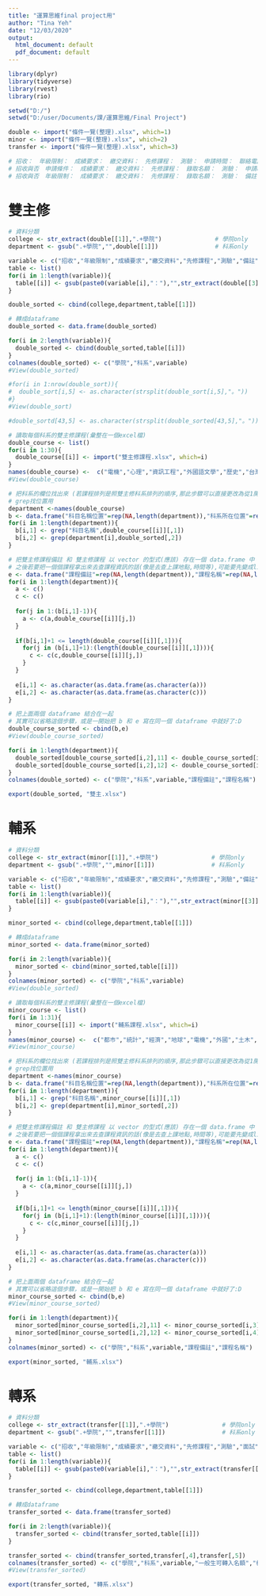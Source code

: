 ---
title: "運算思維final project用"
author: "Tina Yeh"
date: "12/03/2020"
output:
  html_document: default
  pdf_document: default
---

```{r library}
library(dplyr)
library(tidyverse)
library(rvest)
library(rio)
```


```{r route}
setwd("D:/")
setwd("D:/user/Documents/課/運算思維/Final Project")
```

```{r read xlsx}
double <- import("條件一覽(整理).xlsx", which=1)
minor <- import("條件一覽(整理).xlsx", which=2)
transfer <- import("條件一覽(整理).xlsx", which=3)
```


```{r 類別}
# 招收：　年級限制：　成績要求：　繳交資料：　先修課程：　測驗：　申請時間：　聯絡電話：　
# 招收與否　申請條件：　成績要求：　繳交資料：　先修課程：　錄取名額：　測驗：　申請時間：　聯絡電話：　備註：
# 招收與否　年級限制：　成績要求：　繳交資料：　先修課程：　錄取名額：　測驗：　備註：
```

# 雙主修
```{r double sort}
# 資料分類
college <- str_extract(double[[1]],".+學院")               # 學院only
department <- gsub(".+學院","",double[[1]])                # 科系only

variable <- c("招收","年級限制","成績要求","繳交資料","先修課程","測驗","備註","聯絡電話")
table <- list()
for(i in 1:length(variable)){
  table[[i]] <- gsub(paste0(variable[i],"："),"",str_extract(double[[3]],paste0(variable[i],"：.+")))
}

double_sorted <- cbind(college,department,table[[1]])

# 轉成dataframe
double_sorted <- data.frame(double_sorted)

for(i in 2:length(variable)){
  double_sorted <- cbind(double_sorted,table[[i]])
}
colnames(double_sorted) <- c("學院","科系",variable)
#View(double_sorted)

```

```{r double sort 2 微小更動,可怖執行}
#for(i in 1:nrow(double_sort)){
#  double_sort[i,5] <- as.character(strsplit(double_sort[i,5],"。")) 
#}
#View(double_sort)

#double_sortd[43,5] <- as.character(strsplit(double_sorted[43,5],"。"))
```

```{r read double course}
# 讀取每個科系的雙主修課程(彙整在一個excel檔)
double_course <- list()
for(i in 1:30){
  double_course[[i]] <- import("雙主修課程.xlsx", which=i) 
}
names(double_course) <-  c("電機","心理","資訊工程","外國語文學","歷史","台灣","數學","物理學","光電","機械","地球","材料","都巿","土木","系統","工程科學","資訊管理","交通","中國","化學工程","生命","化學系","統計","經濟","航空","能源","測量","環境","醫學工程","生物科技")     
#View(double_course)
```

```{r}
# 把科系的欄位找出來 (若課程排列是照雙主修科系排列的順序,那此步驟可以直接更改為從1開始到45)
# grep找位置用
department <-names(double_course)
b <- data.frame("科目名稱位置"=rep(NA,length(department)),"科系所在位置"=rep(NA,length(department)))
for(i in 1:length(department)){
  b[i,1] <- grep("科目名稱",double_course[[i]][,1]) 
  b[i,2] <- grep(department[i],double_sorted[,2])  
}
```

```{r}
# 把雙主修課程備註 和 雙主修課程 以 vector 的型式(應該) 存在一個 data.frame 中
# 之後若要把一個個課程拿出來去查課程資訊的話(像是去查上課地點,時間等),可能要先變成list再去找應該會比較方便 
e <- data.frame("課程備註"=rep(NA,length(department)),"課程名稱"=rep(NA,length(department)))
for(i in 1:length(department)){
  a <- c()
  c <- c()
  
  for(j in 1:(b[i,1]-1)){
    a <- c(a,double_course[[i]][j,])
  }
  
  if(b[i,1]+1 <= length(double_course[[i]][,1])){
    for(j in (b[i,1]+1):(length(double_course[[i]][,1]))){
      c <- c(c,double_course[[i]][j,])
    }
  }
  
  e[i,1] <- as.character(as.data.frame(as.character(a)))
  e[i,2] <- as.character(as.data.frame(as.character(c)))
}
```

```{r merge two dataframe}
# 把上面兩個 dataframe 結合在一起 
# 其實可以省略這個步驟，或是一開始把 b 和 e 寫在同一個 dataframe 中就好了:D
double_course_sorted <- cbind(b,e)
#View(double_course_sorted)
```

```{r}
for(i in 1:length(department)){
  double_sorted[double_course_sorted[i,2],11] <- double_course_sorted[i,3]
  double_sorted[double_course_sorted[i,2],12] <- double_course_sorted[i,4]
}
colnames(double_sorted) <- c("學院","科系",variable,"課程備註","課程名稱")
```


```{r export}
export(double_sorted, "雙主.xlsx") 
```


# 輔系
```{r double sort}
# 資料分類
college <- str_extract(minor[[1]],".+學院")               # 學院only
department <- gsub(".+學院","",minor[[1]])                # 科系only

variable <- c("招收","年級限制","成績要求","繳交資料","先修課程","測驗","備註","聯絡電話")
table <- list()
for(i in 1:length(variable)){
  table[[i]] <- gsub(paste0(variable[i],"："),"",str_extract(minor[[3]],paste0(variable[i],"：.+")))
}

minor_sorted <- cbind(college,department,table[[1]])

# 轉成dataframe
minor_sorted <- data.frame(minor_sorted)

for(i in 2:length(variable)){
  minor_sorted <- cbind(minor_sorted,table[[i]])
}
colnames(minor_sorted) <- c("學院","科系",variable)
#View(double_sorted)

```


```{r read double course}
# 讀取每個科系的雙主修課程(彙整在一個excel檔)
minor_course <- list()
for(i in 1:31){
  minor_course[[i]] <- import("輔系課程.xlsx", which=i) 
}
names(minor_course) <-  c("都巿","統計","經濟","地球","電機","外國","土木","工程科學","資訊管理","機械","光電","中國","化學工程","系統","航空","心理","能源","台灣","資訊工程","物理學","化學系","數學","歷史","生命科學","材料","測量","環境","醫學工程","企業","交通","生物技術")     
#View(minor_course)
```

```{r}
# 把科系的欄位找出來 (若課程排列是照雙主修科系排列的順序,那此步驟可以直接更改為從1開始到45)
# grep找位置用
department <-names(minor_course)
b <- data.frame("科目名稱位置"=rep(NA,length(department)),"科系所在位置"=rep(NA,length(department)))
for(i in 1:length(department)){
  b[i,1] <- grep("科目名稱",minor_course[[i]][,1]) 
  b[i,2] <- grep(department[i],minor_sorted[,2])  
}
```

```{r}
# 把雙主修課程備註 和 雙主修課程 以 vector 的型式(應該) 存在一個 data.frame 中
# 之後若要把一個個課程拿出來去查課程資訊的話(像是去查上課地點,時間等),可能要先變成list再去找應該會比較方便 
e <- data.frame("課程備註"=rep(NA,length(department)),"課程名稱"=rep(NA,length(department)))
for(i in 1:length(department)){
  a <- c()
  c <- c()
  
  for(j in 1:(b[i,1]-1)){
    a <- c(a,minor_course[[i]][j,])
  }
  
  if(b[i,1]+1 <= length(minor_course[[i]][,1])){
    for(j in (b[i,1]+1):(length(minor_course[[i]][,1]))){
      c <- c(c,minor_course[[i]][j,])
    }
  }
  
  e[i,1] <- as.character(as.data.frame(as.character(a)))
  e[i,2] <- as.character(as.data.frame(as.character(c)))
}
```

```{r merge two dataframe}
# 把上面兩個 dataframe 結合在一起 
# 其實可以省略這個步驟，或是一開始把 b 和 e 寫在同一個 dataframe 中就好了:D
minor_course_sorted <- cbind(b,e)
#View(minor_course_sorted)
```

```{r}
for(i in 1:length(department)){
  minor_sorted[minor_course_sorted[i,2],11] <- minor_course_sorted[i,3]
  minor_sorted[minor_course_sorted[i,2],12] <- minor_course_sorted[i,4]
}
colnames(minor_sorted) <- c("學院","科系",variable,"課程備註","課程名稱")
```

```{r export}
export(minor_sorted, "輔系.xlsx") 
```

# 轉系
```{r double sort}
# 資料分類
college <- str_extract(transfer[[1]],".+學院")               # 學院only
department <- gsub(".+學院","",transfer[[1]])                # 科系only

variable <- c("招收","年級限制","成績要求","繳交資料","先修課程","測驗","面試","備註")
table <- list()
for(i in 1:length(variable)){
  table[[i]] <- gsub(paste0(variable[i],"："),"",str_extract(transfer[[3]],paste0(variable[i],"：.+")))
}

transfer_sorted <- cbind(college,department,table[[1]])

# 轉成dataframe
transfer_sorted <- data.frame(transfer_sorted)

for(i in 2:length(variable)){
  transfer_sorted <- cbind(transfer_sorted,table[[i]])
}

transfer_sorted <- cbind(transfer_sorted,transfer[,4],transfer[,5])
colnames(transfer_sorted) <- c("學院","科系",variable,"一般生可轉入名額","橋生可轉入名額")
#View(transfer_sorted)

```

```{r export}
export(transfer_sorted, "轉系.xlsx") 
```


